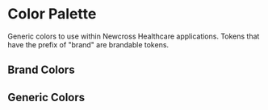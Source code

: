 
<Meta title="Design Tokens/Color" />

# Color Palette

Generic colors to use within Newcross Healthcare applications. Tokens that have the prefix of "brand" are brandable tokens.

## Brand Colors

<DesignTokenDocBlock categoryName="Brand Color" viewType="card" />

## Generic Colors

<DesignTokenDocBlock categoryName="Color" />
